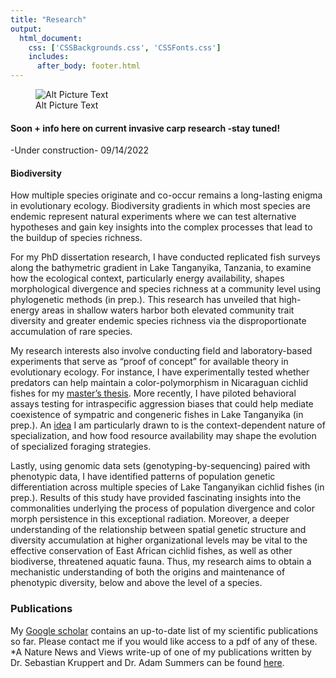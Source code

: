 ```yaml
--- 
title: "Research"
output: 
  html_document:
    css: ['CSSBackgrounds.css', 'CSSFonts.css']
    includes:
      after_body: footer.html
---
```


<!-- This hides the title "Research" from this page, since I wanted to have a display title that is different from the page title.  -->

<style type="text/css">

.author,.title{
    display: none;
}

</style>

<!-- This adds the floating image of my study organisms to the right of the text.  -->

<p style="max-width: 40%; float: right;">
![Alt Picture Text](FW_2021.png "tree")
</p>
#### Soon + info here on current invasive carp research -stay tuned!
-Under construction- 09/14/2022

#### Biodiversity
How multiple species originate and co-occur remains a long-lasting enigma in evolutionary ecology. Biodiversity gradients in which most species are endemic represent natural experiments where we can test alternative hypotheses and gain key insights into the complex processes that lead to the buildup of species richness.  

For my PhD dissertation research, I have conducted replicated fish surveys along the bathymetric gradient in Lake Tanganyika, Tanzania, to examine how the ecological context, particularly energy availability, shapes morphological divergence and species richness at a community level using phylogenetic methods (in prep.). This research has unveiled that high-energy areas in shallow waters harbor both elevated community trait diversity and greater endemic species richness via the disproportionate accumulation of rare species.  

My research interests also involve conducting field and laboratory-based experiments that serve as “proof of concept” for available theory in evolutionary ecology. For instance, I have experimentally tested whether predators can help maintain a color-polymorphism in Nicaraguan cichlid fishes for my [master’s thesis](https://besjournals.onlinelibrary.wiley.com/doi/abs/10.1111/1365-2656.12693). More recently, I have piloted behavioral assays testing for intraspecific aggression biases that could help mediate coexistence of sympatric and congeneric fishes in Lake Tanganyika (in prep.). An [idea](https://www.journals.uchicago.edu/doi/abs/10.1086/704169) I am particularly drawn to is the context-dependent nature of specialization, and how food resource availability may shape the evolution of specialized foraging strategies.  

Lastly, using genomic data sets (genotyping-by-sequencing) paired with phenotypic data, I have identified patterns of population genetic differentiation across multiple species of Lake Tanganyikan cichlid fishes (in prep.). Results of this study have provided fascinating insights into the commonalities underlying the process of population divergence and color morph persistence in this exceptional radiation. Moreover, a deeper understanding of the relationship between spatial genetic structure and diversity accumulation at higher organizational levels may be vital to the effective conservation of East African cichlid fishes, as well as other biodiverse, threatened aquatic fauna. Thus, my research aims to obtain a mechanistic understanding of both the origins and maintenance of phenotypic diversity, below and above the level of a species.

### Publications
My [Google scholar](https://scholar.google.com/citations?user=WAxpZLEAAAAJ&hl=en&oi=ao) contains an up-to-date list of my scientific publications so far. Please contact me if you would like access to a pdf of any of these. *A Nature News and Views write-up of one of my publications written by Dr. Sebastian Kruppert and Dr. Adam Summers can be found [here](https://www.nature.com/articles/d41586-019-02008-6?utm_source=twt_nv&utm_medium=social&utm_campaign=newsandviews).


